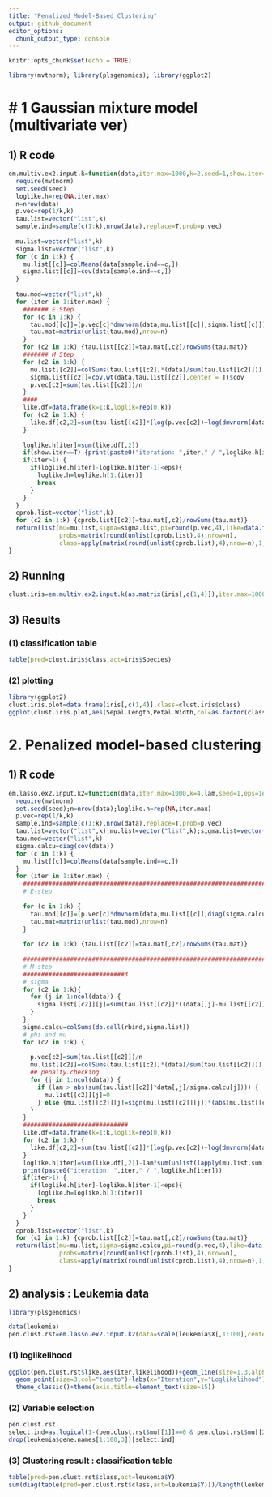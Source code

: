 ```yaml
---
title: "Penalized_Model-Based_Clustering"
output: github_document
editor_options: 
  chunk_output_type: console
---
```


```r
knitr::opts_chunk$set(echo = TRUE)
```

```r
library(mvtnorm); library(plsgenomics); library(ggplot2)
```



# 1 Gaussian mixture model (multivariate ver)
=======


## 1) R code

```r
em.multiv.ex2.input.k=function(data,iter.max=1000,k=2,seed=1,show.iter=F,eps=1e-15) {
  require(mvtnorm)
  set.seed(seed)
  loglike.h=rep(NA,iter.max)
  n=nrow(data)
  p.vec=rep(1/k,k)
  tau.list=vector("list",k)
  sample.ind=sample(c(1:k),nrow(data),replace=T,prob=p.vec)
  
  mu.list=vector("list",k)
  sigma.list=vector("list",k)
  for (c in 1:k) {
    mu.list[[c]]=colMeans(data[sample.ind==c,])
    sigma.list[[c]]=cov(data[sample.ind==c,])
  }
  
  tau.mod=vector("list",k)
  for (iter in 1:iter.max) {
    ####### E Step
    for (c in 1:k) {
      tau.mod[[c]]=(p.vec[c]*dmvnorm(data,mu.list[[c]],sigma.list[[c]]))
      tau.mat=matrix(unlist(tau.mod),nrow=n)
    }
    for (c2 in 1:k) {tau.list[[c2]]=tau.mat[,c2]/rowSums(tau.mat)}
    ####### M Step
    for (c2 in 1:k) {
      mu.list[[c2]]=colSums(tau.list[[c2]]*(data)/sum(tau.list[[c2]]))
      sigma.list[[c2]]=cov.wt(data,tau.list[[c2]],center = T)$cov
      p.vec[c2]=sum(tau.list[[c2]])/n
    }
    ####
    like.df=data.frame(k=1:k,loglik=rep(0,k))
    for (c2 in 1:k) {
      like.df[c2,2]=sum(tau.list[[c2]]*(log(p.vec[c2])+log(dmvnorm(data,mu.list[[c2]],sigma.list[[c2]]))))
    }
    
    loglike.h[iter]=sum(like.df[,2])
    if(show.iter==T) {print(paste0("iteration: ",iter," / ",loglike.h[iter]))}
    if(iter>1) {
      if(loglike.h[iter]-loglike.h[iter-1]<eps){
        loglike.h=loglike.h[1:(iter)]
        break
      }
    }
  }
  cprob.list=vector("list",k)
  for (c2 in 1:k) {cprob.list[[c2]]=tau.mat[,c2]/rowSums(tau.mat)}
  return(list(mu=mu.list,sigma=sigma.list,pi=round(p.vec,4),like=data.frame(iter=1:(iter),likelihood=loglike.h),
              probs=matrix(round(unlist(cprob.list),4),nrow=n),
              class=apply(matrix(round(unlist(cprob.list),4),nrow=n),1,function(x){which.max(x)})))
}

```

## 2) Running

```r
clust.iris=em.multiv.ex2.input.k(as.matrix(iris[,c(1,4)]),iter.max=10000,eps=1e-11,k=3,seed=2)
```

## 3) Results

### (1) classification table

```r
table(pred=clust.iris$class,act=iris$Species)
```

### (2) plotting

```r
library(ggplot2)
clust.iris.plot=data.frame(iris[,c(1,4)],class=clust.iris$class)
ggplot(clust.iris.plot,aes(Sepal.Length,Petal.Width,col=as.factor(class)))+geom_point(size=2)+geom_density2d()+theme_classic()
```

# 2. Penalized model-based clustering

## 1) R code

```r
em.lasso.ex2.input.k2=function(data,iter.max=1000,k=4,lam,seed=1,eps=1e-15) {
  require(mvtnorm)
  set.seed(seed);n=nrow(data);loglike.h=rep(NA,iter.max)
  p.vec=rep(1/k,k)
  sample.ind=sample(c(1:k),nrow(data),replace=T,prob=p.vec)
  tau.list=vector("list",k);mu.list=vector("list",k);sigma.list=vector("list",k)
  tau.mod=vector("list",k)
  sigma.calcu=diag(cov(data))
  for (c in 1:k) {
    mu.list[[c]]=colMeans(data[sample.ind==c,])
  }
  for (iter in 1:iter.max) {
    #####################################################################
    # E-step
    
    for (c in 1:k) {
      tau.mod[[c]]=(p.vec[c]*dmvnorm(data,mu.list[[c]],diag(sigma.calcu)))
      tau.mat=matrix(unlist(tau.mod),nrow=n)
    }
    
    for (c2 in 1:k) {tau.list[[c2]]=tau.mat[,c2]/rowSums(tau.mat)}
    
    #################################################################################    
    # M-step
    ############################3
    # sigma
    for (c2 in 1:k){
      for (j in 1:ncol(data)) {
        sigma.list[[c2]][j]=sum(tau.list[[c2]]*((data[,j]-mu.list[[c2]][j])^2))/n
      }
    }
    sigma.calcu=colSums(do.call(rbind,sigma.list))
    # phi and mu
    for (c2 in 1:k) {
      
      p.vec[c2]=sum(tau.list[[c2]])/n
      mu.list[[c2]]=colSums(tau.list[[c2]]*(data)/sum(tau.list[[c2]]))
      ## penalty.checking
      for (j in 1:ncol(data)) {
        if (lam > abs(sum(tau.list[[c2]]*data[,j]/sigma.calcu[j]))) {
          mu.list[[c2]][j]=0 
        } else {mu.list[[c2]][j]=sign(mu.list[[c2]][j])*(abs(mu.list[[c2]][j])-lam*sigma.calcu[j]/sum(tau.list[[c2]]))}
      }
    }
    #############################
    like.df=data.frame(k=1:k,loglik=rep(0,k))
    for (c2 in 1:k) {
      like.df[c2,2]=sum(tau.list[[c2]]*(log(p.vec[c2])+log(dmvnorm(data,mu.list[[c2]],diag(sigma.calcu)))))
    }
    loglike.h[iter]=sum(like.df[,2])-lam*sum(unlist(lapply(mu.list,sum)))
    print(paste0("iteration: ",iter," / ",loglike.h[iter]))
    if(iter>1) {
      if(loglike.h[iter]-loglike.h[iter-1]<eps){
        loglike.h=loglike.h[1:(iter)]
        break
      }
    }
  }
  cprob.list=vector("list",k)
  for (c2 in 1:k) {cprob.list[[c2]]=tau.mat[,c2]/rowSums(tau.mat)}
  return(list(mu=mu.list,sigma=sigma.calcu,pi=round(p.vec,4),like=data.frame(iter=1:(iter),likelihood=loglike.h),
              probs=matrix(round(unlist(cprob.list),4),nrow=n),
              class=apply(matrix(round(unlist(cprob.list),4),nrow=n),1,function(x){which.max(x)})))
}

```

## 2) analysis : Leukemia data  

```r
library(plsgenomics)
```

```r
data(leukemia)
pen.clust.rst=em.lasso.ex2.input.k2(data=scale(leukemia$X[,1:100],center=T,scale=T),iter.max=1000,k=2,seed=1234,eps=1e-11,lam=1)
```

### (1) loglikelihood

```r
ggplot(pen.clust.rst$like,aes(iter,likelihood))+geom_line(size=1.3,alpha=0.3)+
  geom_point(size=3,col="tomato")+labs(x="Iteration",y="Loglikelihood")+
  theme_classic()+theme(axis.title=element_text(size=15))

```

### (2) Variable selection

```r
pen.clust.rst
select.ind=as.logical(1-(pen.clust.rst$mu[[1]]==0 & pen.clust.rst$mu[[2]]==0))
drop(leukemia$gene.names[1:100,3])[select.ind]
```

### (3) Clustering result : classification table

```r
table(pred=pen.clust.rst$class,act=leukemia$Y)
sum(diag(table(pred=pen.clust.rst$class,act=leukemia$Y)))/length(leukemia$Y)
```




